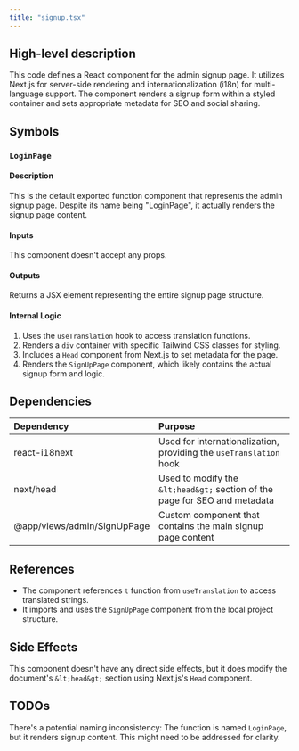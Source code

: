 ```yaml
---
title: "signup.tsx"
---
```


## High-level description
This code defines a React component for the admin signup page. It utilizes Next.js for server-side rendering and internationalization (i18n) for multi-language support. The component renders a signup form within a styled container and sets appropriate metadata for SEO and social sharing.

## Symbols

### `LoginPage`
#### Description
This is the default exported function component that represents the admin signup page. Despite its name being "LoginPage", it actually renders the signup page content.

#### Inputs
This component doesn't accept any props.

#### Outputs
Returns a JSX element representing the entire signup page structure.

#### Internal Logic
1. Uses the `useTranslation` hook to access translation functions.
2. Renders a `div` container with specific Tailwind CSS classes for styling.
3. Includes a `Head` component from Next.js to set metadata for the page.
4. Renders the `SignUpPage` component, which likely contains the actual signup form and logic.

## Dependencies
| Dependency | Purpose |
|:-----------|:--------|
| react-i18next | Used for internationalization, providing the `useTranslation` hook |
| next/head | Used to modify the `&lt;head&gt;` section of the page for SEO and metadata |
| @app/views/admin/SignUpPage | Custom component that contains the main signup page content |

## References
- The component references `t` function from `useTranslation` to access translated strings.
- It imports and uses the `SignUpPage` component from the local project structure.

## Side Effects
This component doesn't have any direct side effects, but it does modify the document's `&lt;head&gt;` section using Next.js's `Head` component.

## TODOs
There's a potential naming inconsistency: The function is named `LoginPage`, but it renders signup content. This might need to be addressed for clarity.